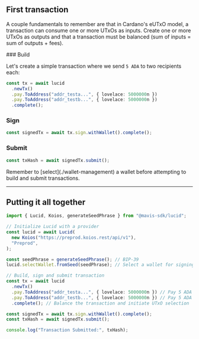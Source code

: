 
## First transaction

A couple fundamentals to remember are that in Cardano's eUTxO model, a transaction can consume one or more UTxOs as inputs. Create one or more UTxOs as outputs and that a transaction must be balanced (sum of inputs = sum of outputs + fees).

<Steps>
### Build

Let's create a simple transaction where we send `5 ADA` to two recipients each:

```typescript
const tx = await lucid
  .newTx()
  .pay.ToAddress("addr_testa...", { lovelace: 5000000n })
  .pay.ToAddress("addr_testb...", { lovelace: 5000000n })
  .complete();
```

### Sign

```typescript
const signedTx = await tx.sign.withWallet().complete();
```

### Submit

```typescript
const txHash = await signedTx.submit();
```

</Steps>

<Callout type="warning">
  Remember to [select](./wallet-management) a wallet before attempting to build
  and submit transactions.
</Callout>

---

## Putting it all together

```typescript
import { Lucid, Koios, generateSeedPhrase } from "@mavis-sdk/lucid";

// Initialize Lucid with a provider
const lucid = await Lucid(
  new Koios("https://preprod.koios.rest/api/v1"),
  "Preprod",
);

const seedPhrase = generateSeedPhrase(); // BIP-39
lucid.selectWallet.fromSeed(seedPhrase); // Select a wallet for signing

// Build, sign and submit transaction
const tx = await lucid
  .newTx()
  .pay.ToAddress("addr_testa...", { lovelace: 5000000n }) // Pay 5 ADA to addr_testa...
  .pay.ToAddress("addr_testb...", { lovelace: 5000000n }) // Pay 5 ADA to addr_testb...
  .complete(); // Balance the transaction and initiate UTxO selection

const signedTx = await tx.sign.withWallet().complete();
const txHash = await signedTx.submit();

console.log("Transaction Submitted:", txHash);
```

